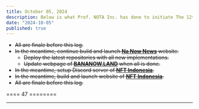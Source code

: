 ```yaml
---
title: October 05, 2024
description: Below is what Prof. NOTA Inc. has done to initiate The 12th Stage and execute it continuously.
date: "2024-10-05"
published: true
---
```

   
- ~~All are finale before this log.~~
- ~~In the meantime, continue build and launch [**Na Now News**](https://news.bananow.land/) website.~~
    - ~~Deploy the latest repositories with all new implementations.~~
    - ~~Update webpage of [**BANANOW.LAND**](https://www.bananow.land/) when all is done.~~
- ~~In the meantime, setup Discord server of [**NFT Indonesia**](https://discord.gg/3AvJSYPJK6).~~
- ~~In the meantime, build and launch website of [**NFT Indonesia**](https://www.nftindonesia.xyz/).~~
- ~~All are finale before this log.~~

==== 47 ========

---